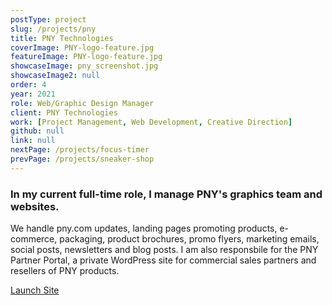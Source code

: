 ```yaml
---
postType: project
slug: /projects/pny
title: PNY Technologies
coverImage: PNY-logo-feature.jpg
featureImage: PNY-logo-feature.jpg
showcaseImage: pny_screenshot.jpg
showcaseImage2: null
order: 4
year: 2021
role: Web/Graphic Design Manager
client: PNY Technologies
work: [Project Management, Web Development, Creative Direction]
github: null
link: null
nextPage: /projects/focus-timer
prevPage: /projects/sneaker-shop
---
```


### In my current full-time role, I manage PNY's graphics team and websites.

We handle pny.com updates, landing pages promoting products, e-commerce, packaging, product brochures, promo flyers, marketing emails, social posts, newsletters and blog posts. I am also responsbile for the PNY Partner Portal, a private WordPress site for commercial sales partners and resellers of PNY products.

<a href="https://www.pny.com" target="_blank">
  <div className="cta-btn">Launch Site</div>
</a>
